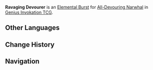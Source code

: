 {{Genius Invokation TCG Skill Infobox
|id         = 22043
|image      = Ravaging Devourer Character Card Skill.png
|type       = Elemental Burst
|character  = All-Devouring Narwhal
|element    = Hydro
|energy     = 2
|matching   = 3
|effect     = Deals 1 {{Color|Hydro DMG}}, deals 1 '''Piercing DMG''' to all opposing characters on standby. Summons 1 '''[[Dark Shadow]]'''.<br><br>{{TCG Summon|Dark Shadow}}
|order      = 3
}}
'''Ravaging Devourer''' is an [[Character Card Elemental Burst|Elemental Burst]] for [[All-Devouring Narwhal (Character Card)|All-Devouring Narwhal]] in [[Genius Invokation TCG]].

==Other Languages==
{{Other Languages
|en       = Ravaging Devourer
|zhs      = 横噬鲸吞
|zhs_rm   = Héngshì Jīngtūn
|zht      = 橫噬鯨吞
|zht_rm   = Héngshì Jīngtūn
|zh_tl    = Devouring Whale's Horizontal Bite
|ja       = 横行する鯨の呑噬
|ja_rm    = Oukou Suru Kujira no Donzei
|ja_tl    = 
|ko       = 고래의 포식
|ko_rm    = 
|ko_tl    = 
|es       = Devoración arrasadora
|es_tl    = Devastating Devouring
|fr       = Voracité ravageuse
|fr_tl    = Ravaging Voracity
|ru       = Разрушительный пожиратель
|ru_tl    = Destructive Devourer
|th       = Ravaging Devourer
|vi       = Kình Ngư Cắn Ngang
|vi_tl    = 
|de       = Verwüstender Verschlinger
|de_tl    = Ravaging Devourer
|id       = Ravaging Devourer
|pt       = Devoradora Devastadora
|pt_tl    = 
|tr       = Yıkan ve Yutan
|tr_tl    = 
|it       = Inghiottimento devastante
|it_tl    = 
}}

==Change History==
{{Change History|4.7}}

==Navigation==
{{Genius Invokation TCG Skill Navbox|All-Devouring Narwhal}}